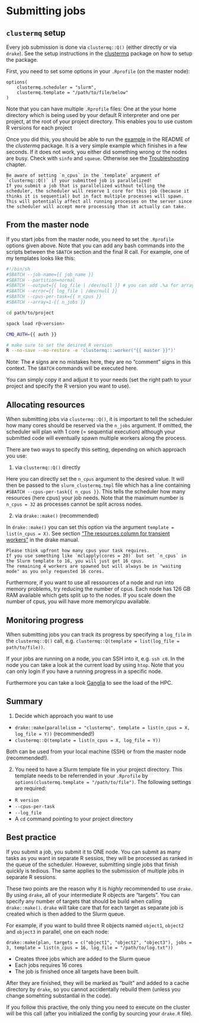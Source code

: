 # Submitting jobs

## `clustermq` setup

Every job submission is done via `clustermq::Q()` (either directly or via `drake`). 
See the setup instructions in the [clustermq](https://github.com/mschubert/clustermq/wiki) package on how to setup the package.

First, you need to set some options in your `.Rprofile` (on the master node):

```
options(
    clustermq.scheduler = "slurm",
    clustermq.template = "/path/to/file/below"
)
```

Note that you can have multiple `.Rprofile` files: One at the your home directory which is being used by your default R interpreter and one per project, at the root of your project directory.
This enables you to use custom R versions for each project

Once you did this, you should be able to run the [example](https://github.com/mschubert/clustermq) in the README of the _clustermq_ package.
It is a very simple example which finishes in a few seconds.
If it does not work, you either did something wrong or the nodes are busy.
Check with `sinfo` and `squeue`.
Otherwise see the [Troubleshooting](#troubleshooting) chapter.

```{block, type='rmdcaution'}
Be aware of setting `n_cpus` in the `template` argument of `clustermq::Q()` if your submitted job is parallelized!
If you submit a job that is parallelized without telling the scheduler, the scheduler will reserve 1 core for this job (because it thinks it is sequential) but in fact multiple processes will spawn. 
This will potentially affect all running processes on the server since the scheduler will accept more processing than it actually can take.
```

## From the master node

If you start jobs from the master node, you need to set the `.Rprofile` options given above.
Note that you can add any bash commands into the scripts between the `SBATCH` section and the final R call.
For example, one of my templates looks like this:

```sh
#!/bin/sh
#SBATCH --job-name={{ job_name }}
#SBATCH --partition=normal
#SBATCH --output={{ log_file | /dev/null }} # you can add .%a for array index
#SBATCH --error={{ log_file | /dev/null }}
#SBATCH --cpus-per-task={{ n_cpus }}
#SBATCH --array=1-{{ n_jobs }}

cd path/to/project

spack load r@<version>

CMQ_AUTH={{ auth }}

# make sure to set the desired R version
R --no-save --no-restore -e 'clustermq:::worker("{{ master }}")'
```

Note: The `#` signs are no mistakes here, they are no "comment" signs in this context. 
The `SBATCH` commands will be executed here.

You can simply copy it and adjust it to your needs (set the right path to your project and specify the R version you want to use).

## Allocating resources

When submitting jobs via `clustermq::Q()`, it is important to tell the scheduler how many cores should be reserved via the `n_jobs` argument.
If omitted, the scheduler will plan with 1 core (= sequential execution) although your submitted code will eventually spawn multiple workers along the process.

There are two ways to specify this setting, depending on which approach you use:

1. via `clustermq::Q()` directly

Here you can directly set the `n_cpus` argument to the desired value. 
It will then be passed to the `slurm_clustermq.tmpl` file which has a line containing `#SBATCH --cpus-per-task{{ n_cpus }}`.
This tells the scheduler how many resources (here cpus) your job needs.
Note that the maximum number is `n_cpus = 32` as processes cannot be split across nodes.

2. via `drake::make()` (recommended)

In `drake::make()` you can set this option via the argument `template = list(n_cpus = X)`.
See section ["The resources column for transient workers"](https://ropenscilabs.github.io/drake-manual/hpc.html#advanced-options) in the drake manual.

```{block, type='rmdcaution'}
Please think upfront how many cpus your task requires. 
If you use something like `mclapply(cores = 20)` but set `n_cpus` in the Slurm template to 16, you will just get 16 cpus.
The remaining 4 workers are spawned but will always be in "waiting mode" as you only requested 16 cores.
```

Furthermore, if you want to use all ressources of a node and run into memory problems, try reducing the number of cpus.
Each node has 126 GB RAM available which gets split up to the nodes. 
If you scale down the number of cpus, you will have more memory/cpu available.

## Monitoring progress

When submitting jobs you can track its progress by specifying a `log_file` in the `clustermq::Q()` call, e.g. `clustermq::Q(template = list(log_file = path/to/file))`.

If your jobs are running on a node, you can SSH into it, e.g. `ssh c0`.
In the node you can take a look at the current load by using `htop`.
Note that you can only login if you have a running progress in a specific node.

Furthermore you can take a look [Ganglia](http://10.35.158.19/ganglia/?r=hour&cs=&ce=&m=load_one&s=by+name&c=OpenHPC&tab=m&vn=&hide-hf=false) to see the load of the HPC.

## Summary

1. Decide which approach you want to use

- `drake::make(parallelism = "clustermq", template = list(n_cpus = X, log_file = Y))` (recommended!)
- `clustermq::Q(template = list(n_cpus = X, log_file = Y))`

Both can be used from your local machine (SSH) or from the master node (recommended!).

2. You need to have a Slurm template file in your project directory. This template needs to be referrended in your `.Rprofile` by `options(clustermq.template = "/path/to/file")`. The following settings are required:

- `R version`
- `--cpus-per-task`
- `--log_file`
- A `cd` command pointing to your project directory

## Best practice {#best-practice}

If you submit a job, you submit it to ONE node.
You can submit as many tasks as you want in separate R sessios, they will be processed as ranked in the queue of the scheduler.
However, submitting single jobs that finish quickly is tedious.
The same applies to the submission of multiple jobs in separate R sessions.

These two points are the reason why it is *highly* recommended to use `drake`.
By using `drake`, all of your intermediate R objects are "targets". 
You can specify any number of targets that should be build when calling `drake::make()`.
`drake` will take care that for each target as separate job is created which is then added to the Slurm queue.

For example, if you want to build three R objects named `object1`, `object2` and `object3` in parallel, one on each node:

`drake::make(plan, targets = c("object1", "object2", "object3"), jobs = 3, template = list(n_cpus = 16, log_file = "/path/to/log.txt"))`

- Creates three jobs which are added to the Slurm queue
- Each jobs requires 16 cores
- The job is finished once all targets have been built.

After they are finished, they will be marked as "built" and added to a cache directory by `drake`, so you cannot accidentally rebuild them (unless you change somehting substantial in the code).

If you follow this practive, the only thing you need to execute on the cluster will be this call (after you initialized the config by sourcing your `drake.R` file).


